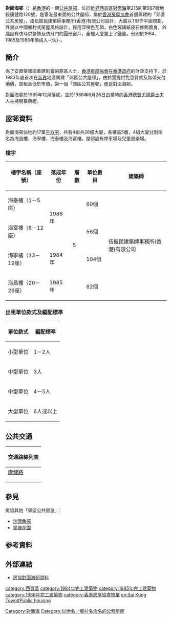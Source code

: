 {{HKPublicHousing
| authority =HKHS
| photo = HK_TuiMinHoiChuen_HoiCheongLau.JPG
| phototitle = 對面海邨海昌樓
| district = 西貢區
| address= {{HKG}}[[新界|新界]][[西貢區|西貢區]][[對面海|對面海]]康健路120號
| type = 2
| year = 1984年<br>1985年<br>1986年
| blocknumber = 4
| rentalflats = 302 
| flatsize = 182－457
| household = 不詳
| auth = 不詳
| website = {{url|https://www.hkhs.com/tc/housing_archive/id/33}}
}}
'''對面海邨'''（{{lang-en|Tui Min Hoi Chuen}}）是[[香港|香港]]的一個[[公共屋邨|公共屋邨]]，位於[[新界|新界]][[西貢區|西貢區]][[對面海|對面海]]第215約第987號地段康健路120號，是香港最東面的公共屋邨，屬於[[香港房屋協會|香港房屋協會]]首個興建的「郊區公共房屋」，由伍振民建築師事務所(香港)有限公司設計，大廈以T型作平面規劃，外貌以中國鄉村式房屋風格設計，採用深啡色瓦頂，白色玻璃紙皮石修飾牆身，外牆設有仿斗供裝飾及仿月門的圓形窗戶，全幢大廈裝上了鐵窗。分別於1984、1985及1986年落成入-{伙}-。

== 簡介 ==
為了安置受郊區重建影響的原區人士，[[香港房屋協會|香港房屋協會]]在[[香港殖民地時期#香港政府|香港政府]]的財政支持下，於1983年底首次在[[新界|新界]]地區興建「郊區公共屋邨」，由於獲提供免息貸款及無須支付地價，故租金低於市值，第一個「郊區公共屋邨」便是對面海邨。

對面海邨於1985年12月落成，並於1986年6月26日由當時的[[香港總督|香港總督]][[尤德|尤德]][[爵士|爵士]]夫人主持開幕典禮。

== 屋邨資料 ==
對面海邨佔地約17萬[[平方呎|平方呎]]，共有4組共26幢大廈，各樓高5層，4組大廈分別命名為海昌樓、海寧樓、海泰樓及海富樓。屋邨設有停車場及兒童遊樂場。

=== 樓宇 ===
{| class="wikitable" style="text-align: center"
|-
! 樓宇名稱（座號）!! 落成年份 !! 層數 !! 單位數目
!建築師
|-
| 海泰樓（1－5座）||rowspan="2"| 1986年|| rowspan="4" | 5 || 60個
| rowspan="4" |伍振民建築師事務所(香港)有限公司
|-
| 海富樓（6－12座） || 56個
|-
| 海寧樓（13－19座） || 1984年 || 104個
|-
| 海昌樓（20－26座） || 1985年|| 82個
|}

===出租單位款式及編配標凖===
{| class="wikitable"
! 單位款式 !! 編配標凖
|-
| 小型單位 || 1－2人
|-
| 中型單位 || 3人
|-
| 中型單位 || 4－5人
|-
| 大型單位 || 6人或以上
|}

==公共交通==
{| class="mw-collapsible mw-collapsed wikitable" style="background:white; margin: 0 auto; width: auto;" 
! 交通路線列表
|-
|
;[[康健路|康健路]]
{{新界專線小巴簡單列表|4|4A}}
|}

==參見==
房協其他「郊區公共房屋」：
* [[沙頭角邨|沙頭角邨]]
* [[翠塘花園|翠塘花園]]

==参考資料==
<div class="references-small">
<references />
</div>

{{Commonscat|Tui Min Hoi Chuen|對面海邨}}

==外部連結==
*[https://web.archive.org/web/20080727022709/http://www.hkhs.com/chi/business/20.asp?contentid=1&estid=20 房協對面海邨資料]
{{西貢區公共屋邨}}
{{DEFAULTSORT: Tui Min Hoi Chuen}}
[[Category:對面海|Category:對面海]]
[[category:西貢區|category:西貢區]]
[[category:1984年完工建築物|category:1984年完工建築物]]
[[category:1985年完工建築物|category:1985年完工建築物]]
[[category:1986年完工建築物|category:1986年完工建築物]]
[[category:香港房屋協會物業|category:香港房屋協會物業]]
[[Category:以地名／鄉村名命名的公營房屋|Category:以地名／鄉村名命名的公營房屋]]
[[en:Sai_Kung_Town#Public_housing|en:Sai Kung Town#Public housing]]